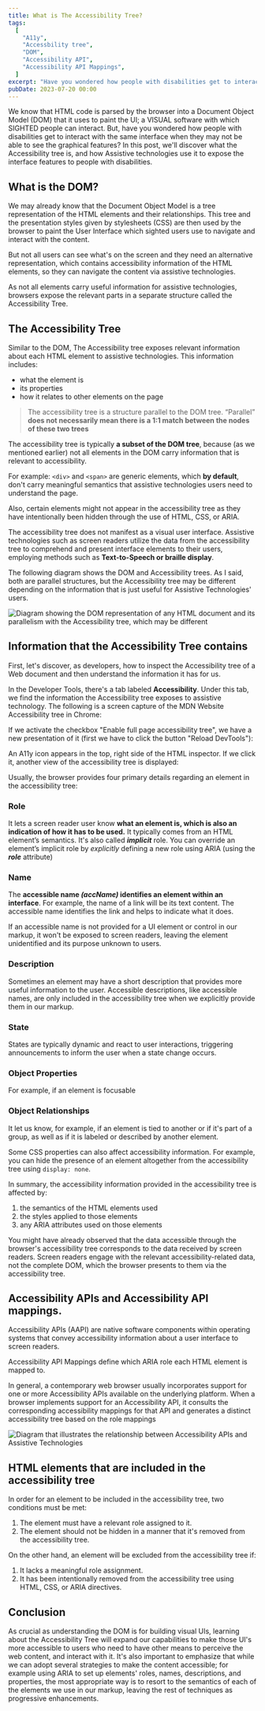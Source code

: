 ```yaml
---
title: What is The Accessibility Tree?
tags:
  [
    "A11y",
    "Accessbility tree",
    "DOM",
    "Accessibility API",
    "Accessibility API Mappings",
  ]
excerpt: "Have you wondered how people with disabilities get to interact with the browser when they may not be able to see the graphical features? In this post, we'll discover what the Accessibility tree is, and how Assistive technologies use it to expose the interface features to people with disabilities. "
pubDate: 2023-07-20 00:00
---
```



We know that HTML code is parsed by the browser into a Document Object Model (DOM) that it uses to paint the UI; a VISUAL software with which SIGHTED people can interact. But, have you wondered how people with disabilities get to interact with the same interface when they may not be able to see the graphical features? In this post, we'll discover what the Accessibility tree is, and how Assistive technologies use it to expose the interface features to people with disabilities.

## What is the DOM?

We may already know that the Document Object Model is a tree representation of the HTML elements and their relationships. This tree and the presentation styles given by stylesheets (CSS) are then used by the browser to paint the User Interface which sighted users use to navigate and interact with the content.

But not all users can see what's on the screen and they need an alternative representation, which contains accessibility information of the HTML elements, so they can navigate the content via assistive technologies.

As not all elements carry useful information for assistive technologies, browsers expose the relevant parts in a separate structure called the Accessibility Tree.

## The Accessibility Tree

Similar to the DOM, The Accessibility tree exposes relevant information about each HTML element to assistive technologies. This information includes:

- what the element is
- its properties
- how it relates to other elements on the page

> The accessibility tree is a structure parallel to the DOM tree. “Parallel” **does not necessarily mean there is a 1:1 match between the nodes of these two trees**

The accessibility tree is typically **a subset of the DOM tree**, because (as we mentioned earlier) not all elements in the DOM carry information that is relevant to accessibility.

For example: `<div>` and `<span>` are generic elements, which **by default**, don't carry meaningful semantics that assistive technologies users need to understand the page.

Also, certain elements might not appear in the accessibility tree as they have intentionally been hidden through the use of HTML, CSS, or ARIA.

The accessibility tree does not manifest as a visual user interface. Assistive technologies such as screen readers utilize the data from the accessibility tree to comprehend and present interface elements to their users, employing methods such as **Text-to-Speech or braille display**.

The following diagram shows the DOM and Accessibility trees. As I said, both are parallel structures, but the Accessibility tree may be different depending on the information that is just useful for Assistive Technologies' users.

![Diagram showing the DOM representation of any HTML document and its parallelism with the Accessibility tree, which may be different](https://res.cloudinary.com/dfpkdo5tf/image/upload/v1689886043/jandrade.co.v4/Pasted_image_20230720154657.png)

## Information that the Accessibility Tree contains

First, let's discover, as developers, how to inspect the Accessibility tree of a Web document and then understand the information it has for us.

In the Developer Tools, there's a tab labeled **Accessibility**. Under this tab, we find the information the Accessibility tree exposes to assistive technology. The following is a screen capture of the MDN Website Accessibility tree in Chrome:

<ArticleImage
  src="https://res.cloudinary.com/dfpkdo5tf/image/upload/v1689882825/jandrade.co.v4/acc-tree.png"
  alt="Screen capture of the Accessibility Tree in Chrome Dev Tools"
/>

If we activate the checkbox "Enable full page accessibility tree", we have a new presentation of it (first we have to click the button "Reload DevTools"):

<ArticleImage
  src="https://res.cloudinary.com/dfpkdo5tf/image/upload/v1689883262/jandrade.co.v4/Screen_Shot_2023-06-22_at_13.04.31.png"
  alt="Screen capture of the Accessibility Tree in Chrome Dev Tools that shows the A11y button to activate full page Accessibility Tree"
/>

An A11y icon appears in the top, right side of the HTML inspector. If we click it, another view of the accessibility tree is displayed:

<ArticleImage
  src="https://res.cloudinary.com/dfpkdo5tf/image/upload/v1689883442/jandrade.co.v4/Screen_Shot_2023-06-22_at_13.08.30.png"
  alt="Screen capture of the Full page Accessibility Tree"
/>

Usually, the browser provides four primary details regarding an element in the accessibility tree:

### Role

It lets a screen reader user know **what an element is, which is also an indication of how it has to be used.** It typically comes from an HTML element’s semantics. It's also called **_implicit_** role.
You can override an element’s implicit role by *explicitly* defining a new role using ARIA (using the **_role_** attribute)

<ArticleImage
  src="https://res.cloudinary.com/dfpkdo5tf/image/upload/v1689883595/jandrade.co.v4/Screen_Shot_2023-06-22_at_13.17.10.png"
  alt="Screen capture showing the role of an element in the Accessibility Tree"
/>

### Name

The **accessible name *(accName)* identifies an element within an interface**. For example, the name of a link will be its text content. The accessible name identifies the link and helps to indicate what it does.

<ArticleImage
  src="https://res.cloudinary.com/dfpkdo5tf/image/upload/v1689883766/jandrade.co.v4/Screen_Shot_2023-06-22_at_13.27.33.png"
  alt="Screen capture showing the Accessible Name of an element in the Accessibility Tree"
/>

If an accessible name is not provided for a UI element or control in our markup, it won't be exposed to screen readers, leaving the element unidentified and its purpose unknown to users.

### Description

Sometimes an element may have a short description that provides more useful information to the user.
Accessible descriptions, like accessible names, are only included in the accessibility tree when we explicitly provide them in our markup.

### State

States are typically dynamic and react to user interactions, triggering announcements to inform the user when a state change occurs.

### Object Properties

For example, if an element is focusable

### Object Relationships

It let us know, for example, if an element is tied to another or if it's part of a group, as well as if it is labeled or described by another element.

Some CSS properties can also affect accessibility information. For example, you can hide the presence of an element altogether from the accessibility tree using `display: none`.

In summary, the accessibility information provided in the accessibility tree is affected by:

1. the semantics of the HTML elements used
2. the styles applied to those elements
3. any ARIA attributes used on those elements

You might have already observed that the data accessible through the browser's accessibility tree corresponds to the data received by screen readers. Screen readers engage with the relevant accessibility-related data, not the complete DOM, which the browser presents to them via the accessibility tree.

## Accessibility APIs and Accessibility API mappings.

Accessibility APIs (AAPI) are native software components within operating systems that convey accessibility information about a user interface to screen readers.

Accessibility API Mappings define which ARIA role each HTML element is mapped to.

In general, a contemporary web browser usually incorporates support for one or more Accessibility APIs available on the underlying platform. When a browser implements support for an Accessibility API, it consults the corresponding accessibility mappings for that API and generates a distinct accessibility tree based on the role mappings

![Diagram that illustrates the relationship between Accessibility APIs and Assistive Technologies](https://res.cloudinary.com/dfpkdo5tf/image/upload/v1689896976/jandrade.co.v4/Pasted_image_20230720184802.png)

## HTML elements that are included in the accessibility tree

In order for an element to be included in the accessibility tree, two conditions must be met:

1. The element must have a relevant role assigned to it.
2. The element should not be hidden in a manner that it's removed from the accessibility tree.

On the other hand, an element will be excluded from the accessibility tree if:

1. It lacks a meaningful role assignment.
2. It has been intentionally removed from the accessibility tree using HTML, CSS, or ARIA directives.

## Conclusion

As crucial as understanding the DOM is for building visual UIs, learning about the Accessibility Tree will expand our capabilities to make those UI's more accessible to users who need to have other means to perceive the web content, and interact with it. It's also important to emphasize that while we can adopt several strategies to make the content accessible; for example using ARIA to set up elements' roles, names, descriptions, and properties, the most appropriate way is to resort to the semantics of each of the elements we use in our markup, leaving the rest of techniques as progressive enhancements.
